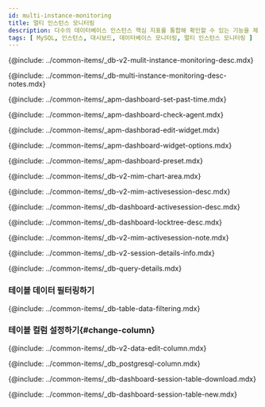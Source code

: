 ```yaml
---
id: multi-instance-monitoring
title: 멀티 인스턴스 모니터링
description: 다수의 데이터베이스 인스턴스 핵심 지표를 통합해 확인할 수 있는 기능을 제공합니다.
tags: [ MySQL, 인스턴스, 대시보드, 데이터베이스 모니터링, 멀티 인스턴스 모니터링 ]
---
```


<!-- 개요-->
{@include: ../common-items/_db-v2-mulit-instance-monitoring-desc.mdx} 

<ProdImg img='db-multi-instance.png' desc='멀티 인스턴스 모니터링' />

<!-- Notes-->
{@include: ../common-items/_db-multi-instance-monitoring-desc-notes.mdx} 

<!-- 과거 데이터 조회하기-->
{@include: ../common-items/_apm-dashboard-set-past-time.mdx} 

<!-- 에이전트 확인하기-->
{@include: ../common-items/_apm-dashboard-check-agent.mdx}

<!-- 위젯 편집하기-->
{@include: ../common-items/_apm-dashborad-edit-widget.mdx} 

<!-- 위젯 옵션 이용하기-->
{@include: ../common-items/_apm-dashboard-widget-options.mdx}

<!-- 프리셋-->
{@include: ../common-items/_apm-dashboard-preset.mdx} 

<!-- 위젯 알아보기-->
{@include: ../common-items/_db-v2-mim-chart-area.mdx} 

<!-- Session Table-->
{@include: ../common-items/_db-v2-mim-activesession-desc.mdx} 

{@include: ../common-items/_db-dashboard-activesession-desc.mdx}

{@include: ../common-items/_db-dashboard-locktree-desc.mdx} 

{@include: ../common-items/_db-v2-mim-activesession-note.mdx}

<!--## 세션 상세 정보 확인하기-->
{@include: ../common-items/_db-v2-session-details-info.mdx} 

<!--쿼리 자세히 보기-->
{@include: ../common-items/_db-query-details.mdx} 

### 테이블 데이터 필터링하기

{@include: ../common-items/_db-table-data-filtering.mdx}

### 테이블 컬럼 설정하기{#change-column}

{@include: ../common-items/_db-v2-data-edit-column.mdx}

<!-- 컬럼 정보 안내-->
{@include: ../common-items/_db_postgresql-column.mdx} 

<!-- 조회 목록 다운로드하기-->
{@include: ../common-items/_db-dashboard-session-table-download.mdx}

<!-- 새창으로 보기-->
{@include: ../common-items/_db-dashboard-session-table-new.mdx}
